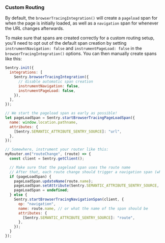 ### Custom Routing

By default, the `browserTracingIntegration()` will create a `pageload` span for when the page is initially loaded, as well as a `navigation` span for whenever the URL changes afterwards.

To make sure that spans are created correctly for a custom routing setup, you'll need to opt out of the default span creation by setting `instrumentNavigation: false` and `instrumentPageLoad: false` in the `browserTracingIntegration()` options. You can then manually create spans like this:

```javascript
Sentry.init({
  integrations: [
    Sentry.browserTracingIntegration({
      // disable automatic span creation
      instrumentNavigation: false,
      instrumentPageLoad: false,
    }),
  ],
});

// We start the pageload span as early as possible!
let pageLoadSpan = Sentry.startBrowserTracingPageLoadSpan({
  name: window.location.pathname,
  attributes: {
    [Sentry.SEMANTIC_ATTRIBUTE_SENTRY_SOURCE]: "url",
  },
});

// Somewhere, instrument your router like this:
myRouter.on("routeChange", (route) => {
  const client = Sentry.getClient();

  // Make sure that the pageload span uses the route name
  // After that, each route change should trigger a navigation span (which will automatically finish the previous one)
  if (pageLoadSpan) {
    pageLoadSpan.updateName(route.name);
    pageLoadSpan.setAttribute(Sentry.SEMANTIC_ATTRIBUTE_SENTRY_SOURCE, "route");
    pageLoadSpan = undefined;
  } else {
    Sentry.startBrowserTracingNavigationSpan(client, {
      op: "navigation",
      name: route.name, // or what the name of the span should be
      attributes: {
        [Sentry.SEMANTIC_ATTRIBUTE_SENTRY_SOURCE]: "route",
      },
    });
  }
});
```
